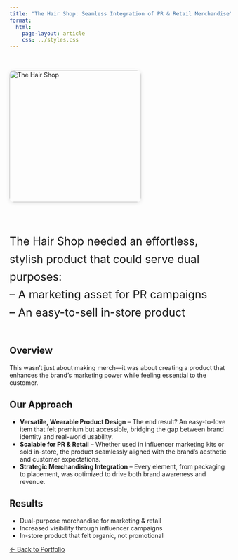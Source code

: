 ```yaml
---
title: "The Hair Shop: Seamless Integration of PR & Retail Merchandise"
format: 
  html:
    page-layout: article
    css: ../styles.css
---
```


::: {style="display: flex; flex-wrap: wrap; align-items: flex-start; gap: 30px; margin-top: 2rem;"}
<img src="ths1.jpeg" alt="The Hair Shop" style="width: 300px; height: auto; border-radius: 10px; box-shadow: 0px 2px 10px rgba(0,0,0,0.1);" />

::: {style="flex: 1; min-width: 250px; max-width: 600px; font-size: 1.8em; line-height: 1.6;"}
The Hair Shop needed an effortless, stylish product that could serve dual purposes:  
– A marketing asset for PR campaigns  
– An easy-to-sell in-store product
:::
:::

## Overview

This wasn’t just about making merch—it was about creating a product that enhances the brand’s marketing power while feeling essential to the customer.

## Our Approach

- **Versatile, Wearable Product Design** – The end result? An easy-to-love item that felt premium but accessible, bridging the gap between brand identity and real-world usability.  
- **Scalable for PR & Retail** – Whether used in influencer marketing kits or sold in-store, the product seamlessly aligned with the brand’s aesthetic and customer expectations.  
- **Strategic Merchandising Integration** – Every element, from packaging to placement, was optimized to drive both brand awareness and revenue.

## Results

- Dual-purpose merchandise for marketing & retail  
- Increased visibility through influencer campaigns  
- In-store product that felt organic, not promotional  

[← Back to Portfolio](../index.qmd)
